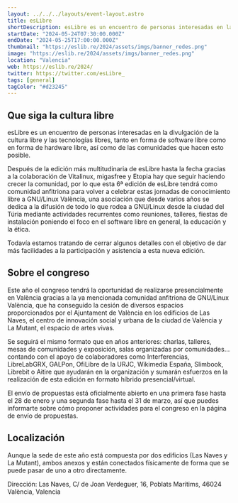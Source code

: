 ```yaml
---
layout: ../../../layouts/event-layout.astro
title: esLibre
shortDescription: esLibre es un encuentro de personas interesadas en la divulgación de la cultura libre y las tecnologías libres, tanto en forma de software libre como en forma de hardware libre, así como de las comunidades que hacen esto posible.
startDate: "2024-05-24T07:30:00.000Z"
endDate: "2024-05-25T17:00:00.000Z"
thumbnail: "https://eslib.re/2024/assets/imgs/banner_redes.png"
image: "https://eslib.re/2024/assets/imgs/banner_redes.png"
location: "Valencia"
web: https://eslib.re/2024/
twitter: https://twitter.com/esLibre_
tags: [general]
tagColor: "#d23245"
---
```



## Que siga la cultura libre

esLibre es un encuentro de personas interesadas en la divulgación de la cultura libre y las tecnologías libres, tanto en forma de software libre como en forma de hardware libre, así como de las comunidades que hacen esto posible.

Después de la edición más multitudinaria de esLibre hasta la fecha gracias a la colaboración de Vitalinux, migasfree y Etopia hay que seguir haciendo crecer la comunidad, por lo que esta 6ª edición de esLibre tendrá como comunidad anfitriona para volver a celebrar estas jornadas de conocimiento libre a GNU/Linux València, una asociación que desde varios años se dedica a la difusión de todo lo que rodea a GNU/Linux desde la ciudad del Túria mediante actividades recurrentes como reuniones, talleres, fiestas de instalación poniendo el foco en el software libre en general, la educación y la ética.

Todavía estamos tratando de cerrar algunos detalles con el objetivo de dar más facilidades a la participación y asistencia a esta nueva edición.

## Sobre el congreso

Este año el congreso tendrá la oportunidad de realizarse presencialmente en València gracias a la ya mencionada comunidad anfitriona de GNU/Linux València, que ha conseguido la cesión de diversos espacios proporcionados por el Ajuntament de València en los edificios de Las Naves, el centro de innovación social y urbana de la ciudad de València y La Mutant, el espacio de artes vivas.

Se seguirá el mismo formato que en años anteriores: charlas, talleres, mesas de comunidades y exposición, salas organizadas por comunidades… contando con el apoyo de colaboradores como Interferencias, LibreLabGRX, GALPon, OfiLibre de la URJC, Wikimedia España, Slimbook, Librebit o Aitire que ayudarán en la organización y sumarán esfuerzos en la realización de esta edición en formato híbrido presencial/virtual.

El envío de propuestas está oficialmente abierto en una primera fase hasta el 28 de enero y una segunda fase hasta el 31 de marzo, así que puedes informarte sobre cómo proponer actividades para el congreso en la página de envío de propuestas.


## Localización

Aunque la sede de este año está compuesta por dos edificios (Las Naves y La Mutant), ambos anexos y están conectados físicamente de forma que se puede pasar de uno a otro directamente.

Dirección: Las Naves, C/ de Joan Verdeguer, 16, Poblats Marítims, 46024 València, Valencia

<GoogleMap
  src="https://www.google.com/maps/embed?pb=!1m18!1m12!1m3!1d475.7078562037054!2d-0.33897183928914343!3d39.45889339663259!2m3!1f0!2f0!3f0!3m2!1i1024!2i768!4f13.1!3m3!1m2!1s0xd6048f63da49ce1%3A0x37b1bcba9ad9547a!2sLes%20Naus!5e0!3m2!1sen!2ses!4v1707122997536!5m2!1sen!2ses"
  ariaLabel="Las Naves, C/ de Joan Verdeguer, 16, Poblats Marítims, 46024 València, Valencia"
/>
